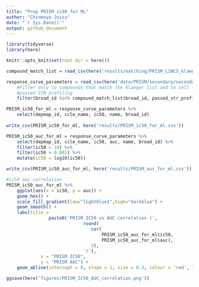 ```yaml
---
title: "Prep PRISM ic50 for ML"
author: "Chinmaya Joisa"
date: "`r Sys.Date()`"
output: github_document
---
```


```r
library(tidyverse)
library(here)

knitr::opts_knit$set(root.dir = here())
```

```r
compound_match_list = read_csv(here('results/matching/PRISM_LINCS_klaeger_drug_matches.csv'))

response_curve_parameters = read_csv(here('data/PRISM/secondary/secondary-screen-dose-response-curve-parameters.csv')) %>% 
	#Filter only to compounds that match the Klaeger list and to cell lines that
	#passed STR profiling
	filter(broad_id %in% compound_match_list$broad_id, passed_str_profiling, !is.na(ic50))
```


```r

PRISM_ic50_for_ml = response_curve_parameters %>% 
	select(depmap_id, ccle_name, ic50, name, broad_id) 
	
write_csv(PRISM_ic50_for_ml, here('results/PRISM_ic50_for_ml.csv'))

PRISM_ic50_auc_for_ml = response_curve_parameters %>% 
	select(depmap_id, ccle_name, ic50, auc, name, broad_id) %>% 
	filter(ic50 < 10) %>%
	filter(ic50 > 0.001) %>% 
	mutate(ic50 = log10(ic50))

write_csv(PRISM_ic50_auc_for_ml, here('results/PRISM_auc_for_ml.csv'))

```

```r
#ic50 auc correlation
PRISM_ic50_auc_for_ml %>%
	ggplot(aes(x = ic50, y = auc)) +
	geom_hex() +
	scale_fill_gradient(low="lightblue1",high="darkblue") +
	geom_smooth() +
	labs(title = 
			 	paste0('PRISM IC50 vs AUC correlation (',
			 				 round(
			 				 	cor(
			 				 		PRISM_ic50_auc_for_ml$ic50,
			 				 		PRISM_ic50_auc_for_ml$auc),
			 				 	3),
			 				 ')'),
			 x = "PRISM IC50",
			 y = "PRISM AUC") +
	geom_abline(intercept = 0, slope = 1, size = 0.3, colour = 'red', linetype = 3)

ggsave(here('figures/PRISM_IC50_AUC_correlation.png'))
	
```


